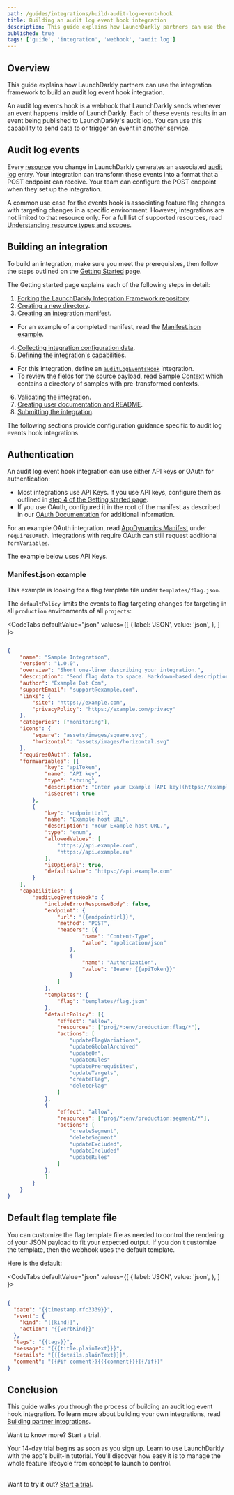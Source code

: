 ```yaml
---
path: /guides/integrations/build-audit-log-event-hook
title: Building an audit log event hook integration
description: This guide explains how LaunchDarkly partners can use the integration framework to build an audit log event hook integration.
published: true
tags: ['guide', 'integration', 'webhook', 'audit log']
---
```


## Overview

This guide explains how LaunchDarkly partners can use the integration framework to build an audit log event hook integration.

An audit log events hook is a webhook that LaunchDarkly sends whenever an event happens inside of LaunchDarkly. Each of these events results in an event being published to LaunchDarkly's audit log. You can use this capability to send data to or trigger an event in another service.

## Audit log events

Every [resource](/home/members/role-resources#overview) you change in LaunchDarkly generates an associated [audit log](/home/flags/audit-log-history) entry. Your integration can transform these events into a format that a POST endpoint can receive. Your team can configure the POST endpoint when they set up the integration.

A common use case for the events hook is associating feature flag changes with targeting changes in a specific environment. However, integrations are not limited to that resource only. For a full list of supported resources, read  [Understanding resource types and scopes](/home/members/role-resources#understanding-resource-types-and-scopes).

## Building an integration

To build an integration, make sure you meet the prerequisites, then follow the steps outlined on the [Getting Started](/integrations/partner-integrations/getting-started) page.

The Getting started page explains each of the following steps in detail:

1. [Forking the LaunchDarkly Integration Framework repository](/integrations/partner-integrations/getting-started#1-fork-the-launchdarkly-integration-framework-repository).
2. [Creating a new directory](/integrations/partner-integrations/getting-started#2-create-a-new-directory).
3. [Creating an integration manifest](/integrations/partner-integrations/getting-started#3-create-an-integration-manifest). 
  - For an example of a completed manifest, read the [Manifest.json example](#manifestjson-example).
4. [Collecting integration configuration data](/integrations/partner-integrations/getting-started#4-collect-integration-configuration-data).
5. [Defining the integration's capabilities](/integrations/partner-integrations/getting-started#5-define-the-integrations-capabilities). 
  - For this integration, define an [`auditLogEventsHook`](https://github.com/launchdarkly/integration-framework/blob/main/docs/capabilities.md#audit-log-events-hook-auditlogeventshook) integration.
  - To review the fields for the source payload, read [Sample Context](https://github.com/launchdarkly/integration-framework/tree/main/sample-context) which contains a directory of samples with pre-transformed contexts.
6. [Validating the integration](/integrations/partner-integrations/getting-started#6-validate-the-integration).
7. [Creating user documentation and README](/integrations/partner-integrations/getting-started#7-create-your-user-documentation-and-readme).
8. [Submitting the integration](/integrations/partner-integrations/getting-started#8-submit-the-integration).

The following sections provide configuration guidance specific to audit log events hook integrations.

## Authentication

An audit log event hook integration can use either API keys or OAuth for authentication:
- Most integrations use API Keys. If you use API keys, configure them as outlined in [step 4 of the Getting started page](/integrations/partner-integrations/getting-started#4-collect-integration-configuration-data). 
- If you use OAuth, configured it in the root of the manifest as described in our [OAuth Documentation](https://github.com/launchdarkly/integration-framework/blob/main/docs/capabilities.md#audit-log-events-hook-auditlogeventshook) for additional information.

For an example OAuth integration, read [AppDynamics Manifest](https://github.com/launchdarkly/integration-framework/blob/main/integrations/appdynamics/manifest.json) under `requiresOAuth`. Integrations with require OAuth can still request additional `formVariables`.

The example below uses API Keys.

### Manifest.json example

This example is looking for a flag template file under `templates/flag.json`.

The `defaultPolicy` limits the events to flag targeting changes for targeting in all `production` environments of all `projects`:

<CodeTabs
  defaultValue="json"
  values={[
    { label: 'JSON', value: 'json', },
  ]
}>
<CodeTabItem value="json">

```json

{
	"name": "Sample Integration",
	"version": "1.0.0",
	"overview": "Short one-liner describing your integration.",
	"description": "Send flag data to space. Markdown-based description.",
	"author": "Example Dot Com",
	"supportEmail": "support@example.com",
	"links": {
		"site": "https://example.com",
		"privacyPolicy": "https://example.com/privacy"
	},
	"categories": ["monitoring"],
	"icons": {
		"square": "assets/images/square.svg",
		"horizontal": "assets/images/horizontal.svg"
	},
	"requiresOAuth": false,
	"formVariables": [{
			"key": "apiToken",
			"name": "API key",
			"type": "string",
			"description": "Enter your Example [API key](https://example.com).",
			"isSecret": true
		},
		{
			"key": "endpointUrl",
			"name": "Example host URL",
			"description": "Your Example host URL.",
			"type": "enum",
			"allowedValues": [
				"https://api.example.com",
				"https://api.example.eu"
			],
			"isOptional": true,
			"defaultValue": "https://api.example.com"
		}
	],
	"capabilities": {
		"auditLogEventsHook": {
			"includeErrorResponseBody": false,
			"endpoint": {
				"url": "{{endpointUrl}}",
				"method": "POST",
				"headers": [{
						"name": "Content-Type",
						"value": "application/json"
					},
					{
						"name": "Authorization",
						"value": "Bearer {{apiToken}}"
					}
				]
			},
			"templates": {
				"flag": "templates/flag.json"
			},
			"defaultPolicy": [{
				"effect": "allow",
				"resources": ["proj/*:env/production:flag/*"],
				"actions": [
					"updateFlagVariations",
					"updateGlobalArchived"
					"updateOn",
					"updateRules"
					"updatePrerequisites",
					"updateTargets",
					"createFlag",
					"deleteFlag"
				]
			},
			{
				"effect": "allow",
				"resources": ["proj/*:env/production:segment/*"],
				"actions": [
					"createSegment",
					"deleteSegment"
					"updateExcluded",
					"updateIncluded"
					"updateRules"
				]
			},
			]
		}
	}
}

```

</CodeTabItem>
</CodeTabs>

## Default flag template file

You can customize the flag template file as needed to control the rendering of your JSON payload to fit your expected output. If you don't customize the template, then the webhook uses the default template.

Here is the default:

<CodeTabs
  defaultValue="json"
  values={[
    { label: 'JSON', value: 'json', },
  ]
}>
<CodeTabItem value="json">

```json

{
  "date": "{{timestamp.rfc3339}}",
  "event": {
    "kind": "{{kind}}",
    "action": "{{verbKind}}"
  },
  "tags": "{{tags}}",
  "message": "{{{title.plainText}}}",
  "details": "{{{details.plainText}}}",
  "comment": "{{#if comment}}{{{comment}}}{{/if}}"
}

```

</CodeTabItem>
</CodeTabs>

## Conclusion

This guide walks you through the process of building an audit log event hook integration. To learn more about building your own integrations, read [Building partner integrations](/integrations/partner-integrations).

<Callout intent="primary" site="launchDarkly">
<CalloutTitle>Want to know more? Start a trial.</CalloutTitle>
<CalloutDescription>

Your 14-day trial begins as soon as you sign up. Learn to use LaunchDarkly with the app's built-in tutorial. You'll discover how easy it is to manage the whole feature lifecycle from concept to launch to control.<br/><br/>

Want to try it out? [Start a trial](https://launchdarkly.com/start-trial/).

</CalloutDescription>
</Callout>